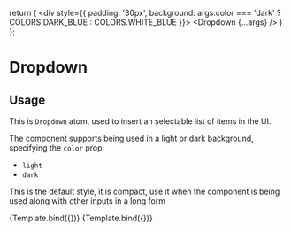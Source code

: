 <!-- Input.stories.mdx -->



<Meta title="Atoms/Dropdown" component={Dropdown} />

  return (
    <div style={{
      padding: '30px',
      background: args.color === 'dark' ? COLORS.DARK_BLUE : COLORS.WHITE_BLUE
    }}>
      <Dropdown {...args} />
    </div>
  )
};

# Dropdown

##  Usage

This is `Dropdown` atom, used to insert an selectable list of items in the UI.

The component supports being used in a light or dark background, specifying the `color` prop:

- `light`
- `dark`

This is the default style, it is compact, use it when the component is being used along with other inputs in a long form

<Canvas withSource="open">
  <Story
    name="light"
    args={{
      color: 'light'
    }}
  >
    {Template.bind({})}
  </Story>
</Canvas>

<Canvas withSource="open">
  <Story
    name="dark"
    args={{
      color: 'dark'
    }}
  >
    {Template.bind({})}
  </Story>
</Canvas>
